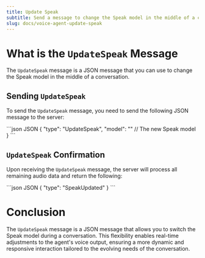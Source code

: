 ```yaml
---
title: Update Speak
subtitle: Send a message to change the Speak model in the middle of a conversation.
slug: docs/voice-agent-update-speak
---
```


<Markdown src="../snippets/voice-agent.mdx" />

# What is the `UpdateSpeak` Message

The `UpdateSpeak` message is a JSON message that you can use to change the Speak model in the middle of a conversation.

## Sending `UpdateSpeak`

To send the `UpdateSpeak` message, you need to send the following JSON message to the server:

<CodeGroup>
  ```json JSON
  {
    "type": "UpdateSpeak",
    "model": "" // The new Speak model
  }
  ```
</CodeGroup>

## `UpdateSpeak` Confirmation

Upon receiving the `UpdateSpeak` message, the server will process all remaining audio data and return the following:

<CodeGroup>
  ```json JSON
  {
      "type": "SpeakUpdated"
  }
  ```
</CodeGroup>

# Conclusion

The `UpdateSpeak` message is a JSON message that allows you to switch the Speak model during a conversation. This flexibility enables real-time adjustments to the agent's voice output, ensuring a more dynamic and responsive interaction tailored to the evolving needs of the conversation.

